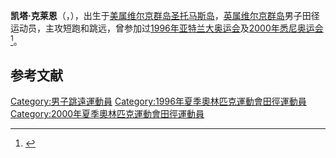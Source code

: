{{NoteTA
|G1=地名
}}

'''凯塔·克莱恩'''（{{lang-en|Keita Cline}}，{{bd|1974年|11月29日}}），出生于[[美属维尔京群岛|美属维尔京群岛]][[聖托馬斯島_(美屬維爾京群島)|圣托马斯岛]]，[[英属维尔京群岛|英属维尔京群岛]]男子田径运动员，主攻短跑和跳远，曾参加过[[1996年夏季奥林匹克运动会|1996年亚特兰大奥运会]]及[[2000年夏季奥林匹克运动会|2000年悉尼奥运会]]<ref>{{Cite web|title=Keita Cline Bio, Stats, and Results|url=https://www.sports-reference.com/olympics/athletes/cl/keita-cline-1.html|accessdate=2020-12-14|publisher=Olympics at Sports-Reference.com|archiveurl=https://web.archive.org/web/20200418010654/https://www.sports-reference.com/olympics/athletes/cl/keita-cline-1.html|archivedate=2020-04-18|dead-url=yes}}</ref>。

==参考文献==
{{reflist}}
{{America-sport-bio-stub}}
{{authority control}}
{{DEFAULTSORT:Cline, Keita}}
[[Category:男子跳遠運動員|Category:男子跳遠運動員]]
[[Category:1996年夏季奧林匹克運動會田徑運動員|Category:1996年夏季奧林匹克運動會田徑運動員]]
[[Category:2000年夏季奧林匹克運動會田徑運動員|Category:2000年夏季奧林匹克運動會田徑運動員]]